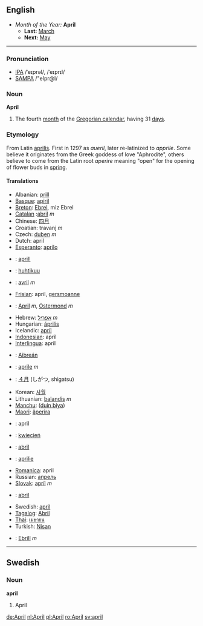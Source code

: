 ==English==
*''Month of the Year:'' '''April'''
**'''Last:''' [[March]]
**'''Next:''' [[May]]
----

===Pronunciation===
*[[w:IPA|IPA]] /ˈeɪprəl/, /ˈeɪprɪl/
*[[w:SAMPA|SAMPA]] /"eIpr@l/

===Noun===
'''April'''
#The fourth [[month]] of the [[Gregorian calendar]], having 31 [[day]]s.

===Etymology===
From Latin [[aprilis]]. First in 1297 as ''aueril'', later re-latinized to ''apprile''. Some believe it originates from the Greek goddess of love "Aphrodite", others believe to come from the Latin root ''aperire'' meaning "open" for the opening of flower buds in [[spring]]. 

====Translations====
*Albanian: [[prill]]
*[[Basque]]: [[apiril]]
*[[Breton]]: [[Ebrel]], miz Ebrel
*[[Catalan]] :[[abril]] ''m''
*Chinese: [[四月]]
*Croatian: travanj  ''m''
*Czech: [[duben]] ''m''
*Dutch: april
*[[Esperanto]]: [[aprilo]]
*{{et}}: [[aprill]]
*{{fi}}: [[huhtikuu]]
*{{fr}}: [[avril]] ''m''
*[[Frisian]]: april, [[gersmoanne]]
*{{de}}: [[April]] ''m'', [[Ostermond]] ''m''
*Hebrew: [[אפריל]] ''m''
*Hungarian: [[április]]
*Icelandic: [[apríl]]
*[[Indonesian]]: april
*[[Interlingua]]: april
*{{ga}}: [[Aibreán]]
*{{it}}: [[aprile]] ''m''
*{{ja}}: [[４月]] (しがつ, shigatsu)
*Korean: [[사월]]
*Lithuanian: [[balandis]] ''m''
*[[Manchu]]: ([[duin biya]])
*[[Maori]]: [[äperira]]
*{{no}}: april
*{{pl}}: [[kwiecień]]
*{{pt}}: [[abril]]
*{{ro}}: [[aprilie]]
*[[Romanica]]: april
*Russian: [[апрель]]
*[[Slovak]]: [[apríl]] ''m''
*{{es}}: [[abril]]
*Swedish: [[april]]
*[[Tagalog]]: [[Abril]]
*[[Thai]]: [[เมษายน]]
*Turkish: [[Nisan]]
*{{cy}}: [[Ebrill]] ''m''

----

==Swedish==
===Noun===
'''april'''

#April

[[de:April]]
[[nl:April]]
[[pl:April]]
[[ro:April]]
[[sv:april]]
